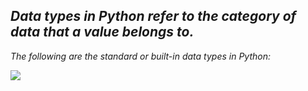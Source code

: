 **_Data types in Python refer to the category of data that a value belongs to._** 
----------------------------------------------------------------------------------

_The following are the standard or built-in data types in Python:_

_![](https://res.cloudinary.com/dkkifg17t/image/upload/v1735364564/Documentarium/Python/jwgnmka9j6dwyltj3fu7.jpg)_